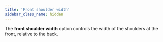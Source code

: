 ```yaml
---
title: 'Front shoulder width'
sidebar_class_name: hidden
---
```


The **front shoulder width** option controls the width of the shoulders at the front, relative to the back.
